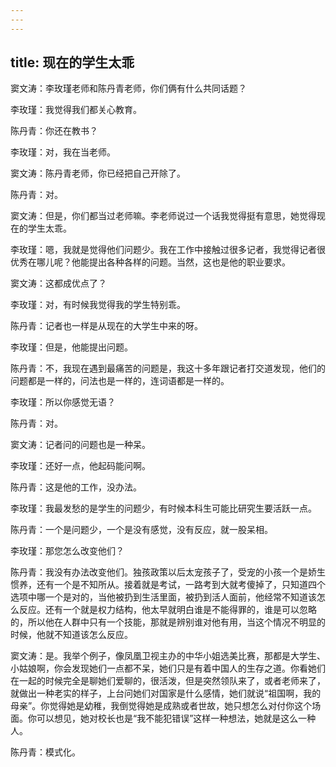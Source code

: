 ```yaml
---
---
---
```

title: 现在的学生太乖
---




窦文涛：李玫瑾老师和陈丹青老师，你们俩有什么共同话题？

李玫瑾：我觉得我们都关心教育。

陈丹青：你还在教书？

李玫瑾：对，我在当老师。

窦文涛：陈丹青老师，你已经把自己开除了。

陈丹青：对。

窦文涛：但是，你们都当过老师嘛。李老师说过一个话我觉得挺有意思，她觉得现在的学生太乖。

李玫瑾：嗯，我就是觉得他们问题少。我在工作中接触过很多记者，我觉得记者很优秀在哪儿呢？他能提出各种各样的问题。当然，这也是他的职业要求。

窦文涛：这都成优点了？

李玫瑾：对，有时候我觉得我的学生特别乖。

陈丹青：记者也一样是从现在的大学生中来的呀。

李玫瑾：但是，他能提出问题。

陈丹青：不，我现在遇到最痛苦的问题是，我这十多年跟记者打交道发现，他们的问题都是一样的，问法也是一样的，连词语都是一样的。

李玫瑾：所以你感觉无语？

陈丹青：对。

窦文涛：记者问的问题也是一种呆。

李玫瑾：还好一点，他起码能问啊。

陈丹青：这是他的工作，没办法。

李玫瑾：我最发愁的是学生的问题少，有时候本科生可能比研究生要活跃一点。

陈丹青：一个是问题少，一个是没有感觉，没有反应，就一股呆相。

李玫瑾：那您怎么改变他们？

陈丹青：我没有办法改变他们。独孩政策以后太宠孩子了，受宠的小孩一个是娇生惯养，还有一个是不知所从。接着就是考试，一路考到大就考傻掉了，只知道四个选项中哪一个是对的，当他被扔到生活里面，被扔到活人面前，他经常不知道该怎么反应。还有一个就是权力结构，他太早就明白谁是不能得罪的，谁是可以忽略的，所以他在人群中只有一个技能，那就是辨别谁对他有用，当这个情况不明显的时候，他就不知道该怎么反应。

窦文涛：是。我举个例子，像凤凰卫视主办的中华小姐选美比赛，那都是大学生、小姑娘啊，你会发现她们一点都不呆，她们只是有着中国人的生存之道。你看她们在一起的时候完全是聊她们爱聊的，很活泼，但是突然领队来了，或者老师来了，就做出一种老实的样子，上台问她们对国家是什么感情，她们就说“祖国啊，我的母亲”。你觉得她是幼稚，我倒觉得她是成熟或者世故，她只想怎么对付你这个场面。你可以想见，她对校长也是“我不能犯错误”这样一种想法，她就是这么一种人。

陈丹青：模式化。